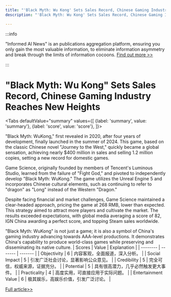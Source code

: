 ```yaml
---
title: "'Black Myth: Wu Kong' Sets Sales Record, Chinese Gaming Industry Reaches New Heights"
description: "'Black Myth: Wu Kong' Sets Sales Record, Chinese Gaming Industry Reaches New Heights"

---
```



:::info

"Informed AI News" is an publications aggregation platform, ensuring you only gain the most valuable information, to eliminate information asymmetry and break through the limits of information cocoons.  [Find out more >>](/)

:::

# "Black Myth: Wu Kong" Sets Sales Record, Chinese Gaming Industry Reaches New Heights


<Tabs
	defaultValue="summary"
	values={[
	{label: 'summary', value: 'summary'},
	{label: 'score', value: 'score'},
]}>
<TabItem value="summary">


"Black Myth: WuKong," first revealed in 2020, after four years of development, finally launched in the summer of 2024. This game, based on the classic Chinese novel "Journey to the West," quickly became a global sensation, achieving nearly $400 million in sales and selling 1.2 million copies, setting a new record for domestic games.

Game Science, originally founded by members of Tencent's Luminous Studio, learned from the failure of "Fight God," and pivoted to independently develop "Black Myth: WuKong." The game utilizes the Unreal Engine 5 and incorporates Chinese cultural elements, such as continuing to refer to "dragon" as "Long" instead of the Western "Dragon."

Despite facing financial and market challenges, Game Science maintained a clear-headed approach, pricing the game at 268 RMB, lower than expected. This strategy aimed to attract more players and cultivate the market. The results exceeded expectations, with global media averaging a score of 82, IGN China awarding a perfect score, and topping Steam sales worldwide.

"Black Myth: WuKong" is not just a game; it is also a symbol of China's gaming industry advancing towards AAA-level productions. It demonstrates China's capability to produce world-class games while preserving and disseminating its native culture.
</TabItem>
<TabItem value="score">
	| Scores     | Value   | Explanation |
	| -------- | ------- | ------- |
	| Objectivity  | 6    | 内容客观，全面报道，深入分析。    |
	| Social Impact | 5     | 引发广泛社会讨论，显著影响公众意见。    |
	| Credibility    | 5    | 完全可信，权威来源，证据充分。    |
	| Potential    | 5    | 具有很高潜力，几乎必然触发更大事件。    |
	| Practicality    | 4    | 高度实用，可直接应用于实际问题。    |
	| Entertainment Value    | 6    | 极其娱乐，高娱乐价值，引发广泛讨论。    |
</TabItem>
</Tabs>

[Full article>>](https://www.cnbeta.com.tw/articles/game/1442873.htm)
